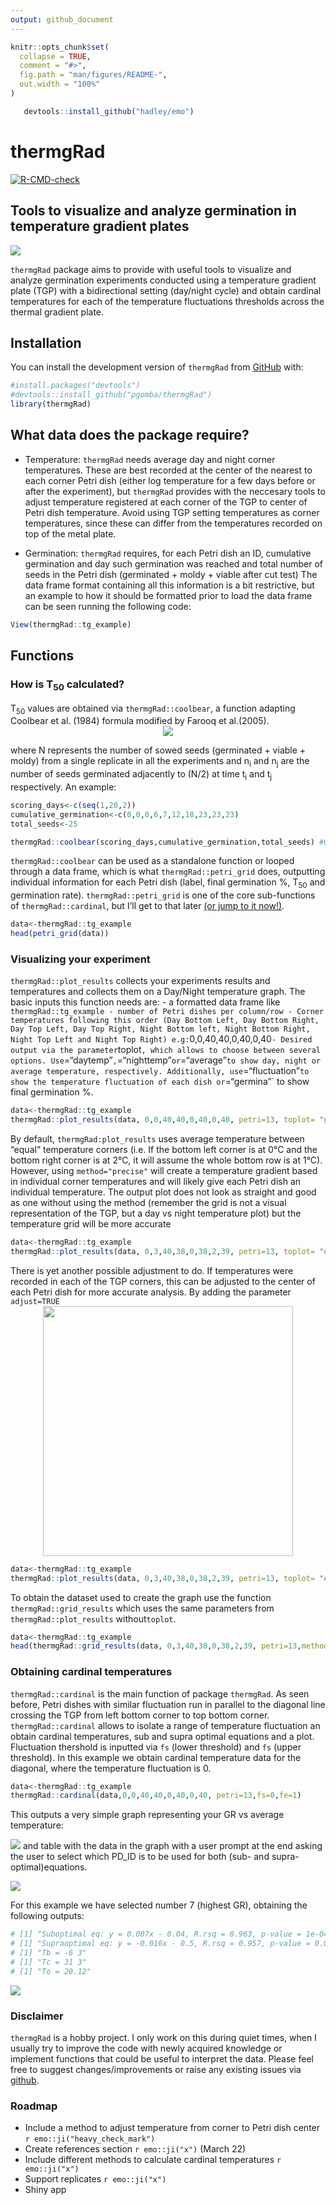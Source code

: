 ```yaml
---
output: github_document
---
```


<!-- README.md is generated from README.Rmd. Please edit that file -->

```r
knitr::opts_chunk$set(
  collapse = TRUE,
  comment = "#>",
  fig.path = "man/figures/README-",
  out.width = "100%"
)
```

```r
   devtools::install_github("hadley/emo")
```

# thermgRad

<!-- badges: start -->

[![R-CMD-check](https://github.com/pgomba/thermgRad/workflows/R-CMD-check/badge.svg)](https://github.com/pgomba/thermgRad/actions)

<!-- badges: end -->

## Tools to visualize and analyze germination in temperature gradient plates

![](images/head_title.png)

`thermgRad` package aims to provide with useful tools to visualize and analyze germination experiments conducted using a temperature gradient plate (TGP) with a bidirectional setting (day/night cycle) and obtain cardinal temperatures for each of the temperature fluctuations thresholds across the thermal gradient plate.

## Installation

You can install the development version of `thermgRad` from [GitHub](https://github.com/pgomba) with:

```r
#install.packages("devtools")
#devtools::install_github("pgomba/thermgRad") 
library(thermgRad)
```

## What data does the package require?

- Temperature: `thermgRad` needs average day and night corner temperatures. These are best recorded at the center of the nearest to each corner Petri dish (either log temperature for a few days before or after the experiment), but `thermgRad` provides with the neccesary tools to adjust temperature registered at each corner of the TGP to center of Petri dish temperature. Avoid using TGP setting temperatures as corner temperatures, since these can differ from the temperatures recorded on top of the metal plate.  

- Germination: `thermgRad` requires, for each Petri dish an ID, cumulative germination and day such germination was reached and total number of seeds in the Petri dish (germinated + moldy + viable after cut test)
The data frame format containing all this information is a bit restrictive, but an example to how it should be formatted prior to load the data frame can be seen running the following code:

```r
View(thermgRad::tg_example)
```

## Functions

### How is T~50~ calculated?

T~50~ values are obtained via `thermgRad::coolbear`, a function adapting Coolbear et al. (1984) formula modified by Farooq et al.(2005). 
<center> <img src="images/coolbformula.png"/> </center> 
where N represents the number of sowed seeds (germinated + viable + moldy) from a single replicate in all the experiments and n~i~ and n~j~ are the number of seeds germinated adjacently to (N/2) at time t~i~ and t~j~ respectively. An example:

```r
scoring_days<-c(seq(1,20,2))
cumulative_germination<-c(0,0,0,6,7,12,18,23,23,23)
total_seeds<-25

thermgRad::coolbear(scoring_days,cumulative_germination,total_seeds) #Outputs T50
```

`thermgRad::coolbear` can be used as a standalone function or looped through a data frame, which is what `thermgRad::petri_grid` does, outputting individual information for each Petri dish (label, final germination %, T~50~ and germination rate). `thermgRad::petri_grid` is one of the core sub-functions of `thermgRad::cardinal`, but I'll get to that later [(or jump to it now!)](#obtaining-cardinal-temperatures).

```r
data<-thermgRad::tg_example
head(petri_grid(data))
```


### Visualizing your experiment

`thermgRad::plot_results` collects your experiments results and temperatures and collects them on a Day/Night temperature graph. The basic inputs this function needs are: 
- a formatted data frame like `thermgRad::tg_example
- number of Petri dishes per column/row
- Corner temperatures following this order (Day Bottom Left, Day Bottom Right, Day Top Left, Day Top Right, Night Bottom left, Night Bottom Right, Night Top Left and Night Top Right) e.g:`0,0,40,40,0,40,0,40`
- Desired output via the parameter`toplot`, which allows to choose between several options. Use `="daytemp"`,`="nighttemp"` or `="average"` to show day, night or average temperature, respectively. Additionally, use `="fluctuation"` to show the temperature fluctuation of each dish or `="germina"` to show final germination %.

```r
data<-thermgRad::tg_example
thermgRad::plot_results(data, 0,0,40,40,0,40,0,40, petri=13, toplot= "germina")
```

By default, `thermgRad:plot_results` uses average temperature between "equal" temperature corners (i.e. If the bottom left corner is at 0°C and the bottom right corner is at 2°C, it will assume the whole bottom row is at 1°C). However, using `method="precise"` will create a temperature gradient based in individual corner temperatures and will likely give each Petri dish an individual temperature. The output plot does not look as straight and good as one without using the method (remember the grid is not a visual representation of the TGP, but a day vs night temperature plot) but the temperature grid will be more accurate

```r
data<-thermgRad::tg_example
thermgRad::plot_results(data, 0,3,40,38,0,38,2,39, petri=13, toplot= "daytemp",method="precise")
```
There is yet another possible adjustment to do. If temperatures were recorded in each of the TGP corners, this can be adjusted to the center of each Petri dish for more accurate analysis. By adding the parameter `adjust=TRUE`
<center> <img src="images/scheme.png" width="400"/> </center>

```r
data<-thermgRad::tg_example
thermgRad::plot_results(data, 0,3,40,38,0,38,2,39, petri=13, toplot= "daytemp",method="precise",adjust=TRUE)
```

To obtain the dataset used to create the graph use the function `thermgRad::grid_results` which uses the same parameters from `thermgRad::plot_results` without`toplot`.

```r
data<-thermgRad::tg_example
head(thermgRad::grid_results(data, 0,3,40,38,0,38,2,39, petri=13,method="precise",adjust=TRUE))
```

### Obtaining cardinal temperatures

`thermgRad::cardinal` is the main function of package `thermgRad`. As seen before, Petri dishes with similar fluctuation run in parallel to the diagonal line crossing the TGP from left bottom corner to top bottom corner. `thermgRad::cardinal` allows to isolate a range of temperature fluctuation an obtain cardinal temperatures, sub and supra optimal equations and a plot. Fluctuation thershold is inputted via `fs` (lower threshold) and `fs` (upper threshold). In this example we obtain cardinal temperature data for the diagonal, where the temperature fluctuation is 0.

```r
data<-thermgRad::tg_example
thermgRad::cardinal(data,0,0,40,40,0,40,0,40, petri=13,fs=0,fe=1)
```

This outputs a very simple graph representing your GR vs average temperature:

![](images/cardinal_o2.PNG) and table with the data in the graph with a user prompt at the end asking the user to select which PD_ID is to be used for both (sub- and supra-optimal)equations.

![](images/cardinal_o1.PNG)

For this example we have selected number 7 (highest GR), obtaining the following outputs:

```r
# [1] "Suboptimal eq: y = 0.007x - 0.04, R.rsq = 0.963, p-value = 1e-04"
# [1] "Supraoptimal eq: y = -0.016x - 0.5, R.rsq = 0.957, p-value = 0.022"
# [1] "Tb = -6 3"
# [1] "Tc = 31 3"
# [1] "To = 20.12"
```

![](images/cardinal_o3.PNG)

### Disclaimer

`thermgRad` is a hobby project. I only work on this during quiet times, when I usually try to improve the code with newly acquired knowledge or implement functions that could be useful to interpret the data. Please feel free to suggest changes/improvements or raise any existing issues via [github](https://github.com/pgomba/thermgRad).

### Roadmap

- Include a method to adjust temperature from corner to Petri dish center `r emo::ji("heavy_check_mark")`
- Create references section `r emo::ji("x")` (March 22)
- Include different methods to calculate cardinal temperatures `r emo::ji("x")`
- Support replicates `r emo::ji("x")`
- Shiny app

